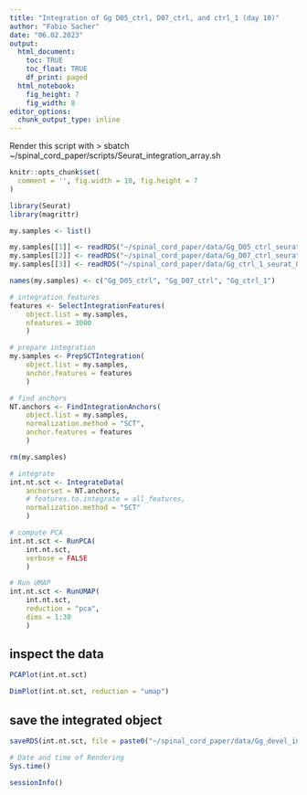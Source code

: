 ```yaml
---
title: "Integration of Gg D05_ctrl, D07_ctrl, and ctrl_1 (day 10)"
author: "Fabio Sacher"
date: "06.02.2023"
output:
  html_document:
    toc: TRUE
    toc_float: TRUE
    df_print: paged
  html_notebook:
    fig_height: 7
    fig_width: 8
editor_options:
  chunk_output_type: inline
---
```


Render this script with > sbatch ~/spinal_cord_paper/scripts/Seurat_integration_array.sh

```r
knitr::opts_chunk$set(
  comment = '', fig.width = 10, fig.height = 7
)
```

```r
library(Seurat)
library(magrittr)
```

```r
my.samples <- list()

my.samples[[1]] <- readRDS("~/spinal_cord_paper/data/Gg_D05_ctrl_seurat_070323.rds")
my.samples[[2]] <- readRDS("~/spinal_cord_paper/data/Gg_D07_ctrl_seurat_070323.rds")
my.samples[[3]] <- readRDS("~/spinal_cord_paper/data/Gg_ctrl_1_seurat_070323.rds")

names(my.samples) <- c("Gg_D05_ctrl", "Gg_D07_ctrl", "Gg_ctrl_1")

```

```r
# integration features
features <- SelectIntegrationFeatures(
	object.list = my.samples,
	nfeatures = 3000
	)

# prepare integration 
my.samples <- PrepSCTIntegration(
	object.list = my.samples,
	anchor.features = features
	)

# find anchors
NT.anchors <- FindIntegrationAnchors(
	object.list = my.samples,
	normalization.method = "SCT",
	anchor.features = features
	)

rm(my.samples)

# integrate
int.nt.sct <- IntegrateData(
	anchorset = NT.anchors,
	# features.to.integrate = all_features,
	normalization.method = "SCT"
	)

# compute PCA
int.nt.sct <- RunPCA(
	int.nt.sct,
	verbose = FALSE
	)

# Run UMAP
int.nt.sct <- RunUMAP(
	int.nt.sct,
	reduction = "pca",
	dims = 1:30
	)

```

## inspect the data

```r

PCAPlot(int.nt.sct)

DimPlot(int.nt.sct, reduction = "umap")

```

## save the integrated object

```r
saveRDS(int.nt.sct, file = paste0("~/spinal_cord_paper/data/Gg_devel_integrated_",format(Sys.Date(), "%d%m%y"),".rds"))
```

```r
# Date and time of Rendering
Sys.time()

sessionInfo()
```
